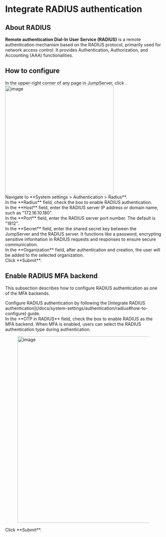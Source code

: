 

# Integrate RADIUS authentication <Icon name="xpackTip"/>

## About RADIUS
**Remote authentication Dial-In User Service (RADIUS)** is a remote authentication mechanism based on the RADIUS protocol, primarily used for network access control. It provides Authentication, Authorization, and Accounting (AAA) functionalities.

## How to configure

<Steps>

<div>
In the upper-right corner of any page in JumpServer, click <Icon name="settings"/>.
<img src="/images/docs/admin-guides/system-settings/nav-settings.png" alt="image" width="350"/>
</div>

<div>
Navigate to **System settings > Authentication > Radius**.
</div>

<div>
In the **Radius** field, check the box to enable RADIUS authentication.
</div>

<div>
In the **Host** field, enter the RADIUS server IP address or domain name, such as "172.16.10.180".
</div>

<div>
In the **Port** field, enter the RADIUS server port number. The default is "1812".
</div>

<div>
In the **Secret** field, enter the shared secret key between the JumpServer and the RADIUS server. It functions like a password, encrypting sensitive information in RADIUS requests and responses to ensure secure communication.
</div>

<div>
In the **Organization** field, after authentication and creation, the user will be added to the selected organization.
</div>

<div>
Click **Submit**.
</div>

</Steps>

## Enable RADIUS MFA backend

This subsection describes how to configure RADIUS authentication as one of the MFA backends.

<Steps>
<div>
Configure RADIUS authentication by following the [Integrate RADIUS authentication](/docs/system-settings/authentication/radius#how-to-configure) guide.
</div>

<div>
In the **OTP in RADIUS** field, check the box to enable RADIUS as the MFA backend.
<Alert type="tip">
When MFA is enabled, users can select the RADIUS authentication type during authentication.
</Alert>
<figure><img src="/images/docs/admin-guides/system-settings/auth/radius-mfa.png" alt="image" width="600"/></figure>
</div>

<div>
Click **Submit**.
</div>
</Steps>